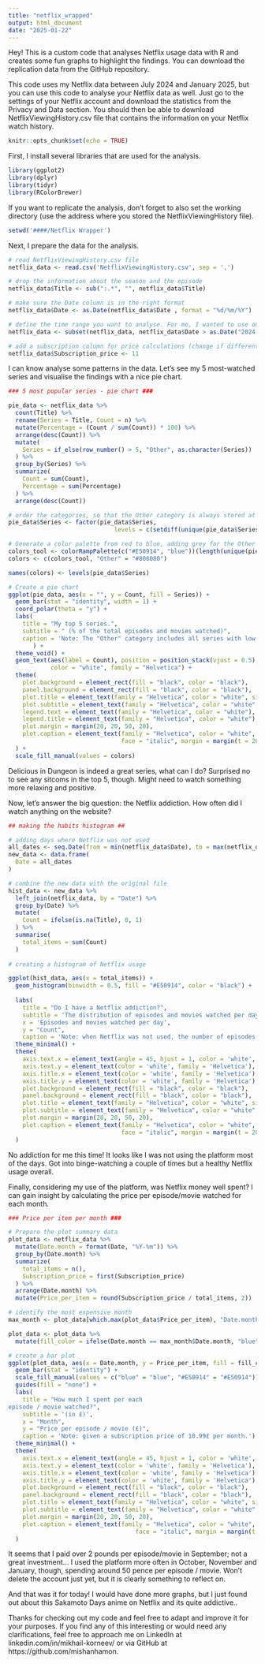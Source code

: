 ```yaml
---
title: "netflix_wrapped"
output: html_document
date: "2025-01-22"
---
```


Hey! This is a custom code that analyses Netflix usage data with R and creates some fun graphs to highlight the findings. You can download the replication data from the GitHub repository. 

This code uses my Netflix data between July 2024 and January 2025, but you can use this code to analyse your Netflix data as well. Just go to the settings of your Netflix account and download the statistics from the Privacy and Data section. You should then be able to download NetflixViewingHistory.csv file that contains the information on your Netflix watch history. 

```r
knitr::opts_chunk$set(echo = TRUE)
```

First, I install several libraries that are used for the analysis.

```r
library(ggplot2)
library(dplyr)
library(tidyr)
library(RColorBrewer)
```

If you want to replicate the analysis, don't forget to also set the working directory (use the address where you stored the NetflixViewingHistory file). 

```r
setwd('####/Netflix Wrapper')
```

Next, I prepare the data for the analysis. 

```r
# read NetflixViewingHistory.csv file
netflix_data <- read.csv('NetflixViewingHistory.csv', sep = ',')

# drop the information about the season and the episode 
netflix_data$Title <- sub(":.*", "", netflix_data$Title)

# make sure the Date column is in the right format
netflix_data$Date <- as.Date(netflix_data$Date , format = "%d/%m/%Y")

# define the time range you want to analyse. For me, I wanted to use only the data after July 2024. 
netflix_data <- subset(netflix_data, netflix_data$Date > as.Date("2024-07-31"))

# add a subscription column for price calculations (change if different for your case)
netflix_data$Subscription_price <- 11
```

I can know analyse some patterns in the data. Let's see my 5 most-watched series and visualise the findings with a nice pie chart.  

```r
### 5 most popular series - pie chart ###

pie_data <- netflix_data %>%
  count(Title) %>%
  rename(Series = Title, Count = n) %>%
  mutate(Percentage = (Count / sum(Count)) * 100) %>%
  arrange(desc(Count)) %>% 
  mutate(
    Series = if_else(row_number() > 5, "Other", as.character(Series))
  ) %>% 
  group_by(Series) %>%
  summarize(
    Count = sum(Count),
    Percentage = sum(Percentage)
  ) %>% 
  arrange(desc(Count))

# order the categories, so that the Other category is always stored at the end of the data set. 
pie_data$Series <- factor(pie_data$Series, 
                              levels = c(setdiff(unique(pie_data$Series), "Other"), "Other"))

# Generate a color palette from red to blue, adding grey for the Other category
colors_tool <- colorRampPalette(c("#E50914", "blue"))(length(unique(pie_data$Series)) - 1)
colors <- c(colors_tool, "Other" = "#808080") 

names(colors) <- levels(pie_data$Series)

# Create a pie chart
ggplot(pie_data, aes(x = "", y = Count, fill = Series)) +
  geom_bar(stat = "identity", width = 1) +
  coord_polar(theta = "y") +
  labs(
    title = "My top 5 series.", 
    subtitle = " (% of the total episodes and movies watched)", 
    caption = 'Note: The "Other" category includes all series with low frequency (below 10% of the total) and all movies.'
       ) +
  theme_void() +
  geom_text(aes(label = Count), position = position_stack(vjust = 0.5), 
            color = "white", family = "Helvetica") + 
  theme(
    plot.background = element_rect(fill = "black", color = "black"),  
    panel.background = element_rect(fill = "black", color = "black"),  
    plot.title = element_text(family = "Helvetica", color = "white", size = 20, face = 'bold'),
    plot.subtitle = element_text(family = "Helvetica", color = "white", size = 15, face = 'bold'),
    legend.text = element_text(family = "Helvetica", color = "white"), 
    legend.title = element_text(family = "Helvetica", color = "white"), 
    plot.margin = margin(20, 20, 50, 20), 
    plot.caption = element_text(family = "Helvetica", color = "white", hjust = 0, 
                                face = "italic", margin = margin(t = 20))
  ) +
  scale_fill_manual(values = colors) 

```

Delicious in Dungeon is indeed a great series, what can I do? Surprised no to see any sitcoms in the top 5, though. Might need to watch something more relaxing and positive. 

Now, let's answer the big question: the Netflix addiction. How often did I  watch anything on the website? 

```r
## making the habits histogram ##

# adding days where Netflix was not used
all_dates <- seq.Date(from = min(netflix_data$Date), to = max(netflix_data$Date), by = "day")
new_data <- data.frame(
  Date = all_dates
)

# combine the new data with the original file
hist_data <- new_data %>%
  left_join(netflix_data, by = "Date") %>%
  group_by(Date) %>% 
  mutate(
    Count = ifelse(is.na(Title), 0, 1)
  ) %>%
  summarise(
    total_items = sum(Count)
  )
  
# creating a histogram of Netflix usage

ggplot(hist_data, aes(x = total_items)) +
  geom_histogram(binwidth = 0.5, fill = "#E50914", color = "black") + 
  
  labs(
    title = "Do I have a Netflix addiction?",
    subtitle = 'The distribution of episodes and movies watched per day', 
    x = 'Episodes and movies watched per day', 
    y = "Count", 
    caption = 'Note: when Netflix was not used, the number of episodes and movies is zero. Data is given for 170 days.') +
  theme_minimal() +  
  theme(
    axis.text.x = element_text(angle = 45, hjust = 1, color = 'white', family = 'Helvetica'),
    axis.text.y = element_text(color = 'white', family = 'Helvetica'),
    axis.title.x = element_text(color = 'white', family = 'Helvetica'),
    axis.title.y = element_text(color = 'white', family = 'Helvetica'),
    plot.background = element_rect(fill = "black", color = "black"),
    panel.background = element_rect(fill = "black", color = "black"),  
    plot.title = element_text(family = "Helvetica", color = "white", size = 20, face = 'bold'),
    plot.subtitle = element_text(family = "Helvetica", color = "white", size = 15, face = 'bold'),
    plot.margin = margin(20, 20, 50, 20), 
    plot.caption = element_text(family = "Helvetica", color = "white", hjust = 0, 
                                face = "italic", margin = margin(t = 20))
  )
```

No addiction for me this time! It looks like I was not using the platform most of the days. Got into binge-watching a couple of times but a healthy Netflix usage overall. 

Finally, considering my use of the platform, was Netflix money well spent? I can gain insight by calculating the price per episode/movie watched for each month. 

```r

### Price per item per month ###

# Prepare the plot summary data
plot_data <- netflix_data %>%
  mutate(Date.month = format(Date, "%Y-%m")) %>% 
  group_by(Date.month) %>% 
  summarize(
    total_items = n(),
    Subscription_price = first(Subscription_price) 
  ) %>%
  arrange(Date.month) %>%
  mutate(Price_per_item = round(Subscription_price / total_items, 2))  

# identify the most expensive month 
max_month <- plot_data[which.max(plot_data$Price_per_item), "Date.month"]

plot_data <- plot_data %>%
  mutate(fill_color = ifelse(Date.month == max_month$Date.month, "blue", "#E50914"))

# create a bar plot
ggplot(plot_data, aes(x = Date.month, y = Price_per_item, fill = fill_color)) +
  geom_bar(stat = "identity") + 
  scale_fill_manual(values = c("blue" = "blue", "#E50914" = "#E50914")) +
  guides(fill = "none") +
  labs(
    title = "How much I spent per each 
episode / movie watched?",
    subtitle = '(in £)', 
    x = "Month", 
    y = "Price per episode / movie (£)", 
    caption = 'Note: given a subscription price of 10.99£ per month.') +
  theme_minimal() +  
  theme(
    axis.text.x = element_text(angle = 45, hjust = 1, color = 'white', family = 'Helvetica'),
    axis.text.y = element_text(color = 'white', family = 'Helvetica'),
    axis.title.x = element_text(color = 'white', family = 'Helvetica'),
    axis.title.y = element_text(color = 'white', family = 'Helvetica'),
    plot.background = element_rect(fill = "black", color = "black"),
    panel.background = element_rect(fill = "black", color = "black"),  
    plot.title = element_text(family = "Helvetica", color = "white", size = 20, face = 'bold'),
    plot.subtitle = element_text(family = "Helvetica", color = "white", size = 15, face = 'bold'),
    plot.margin = margin(20, 20, 50, 20), 
    plot.caption = element_text(family = "Helvetica", color = "white", hjust = 0, 
                                    face = "italic", margin = margin(t = 20))
  )

```

It seems that I paid over 2 pounds per episode/movie in September; not a great investment... I used the platform more often in October, November and January, though, spending around 50 pence per episode / movie. Won't delete the account just yet, but it is clearly something to reflect on. 

And that was it for today! I would have done more graphs, but I just found out about this Sakamoto Days anime on Netflix and its quite addictive..

Thanks for checking out my code and feel free to adapt and improve it for your purposes. If you find any of this interesting or would need any clarifications, feel free to approach me on LinkedIn at  linkedin.com/in/mikhail-korneev/ or via GitHub at https://github.com/mishanhamon. 







